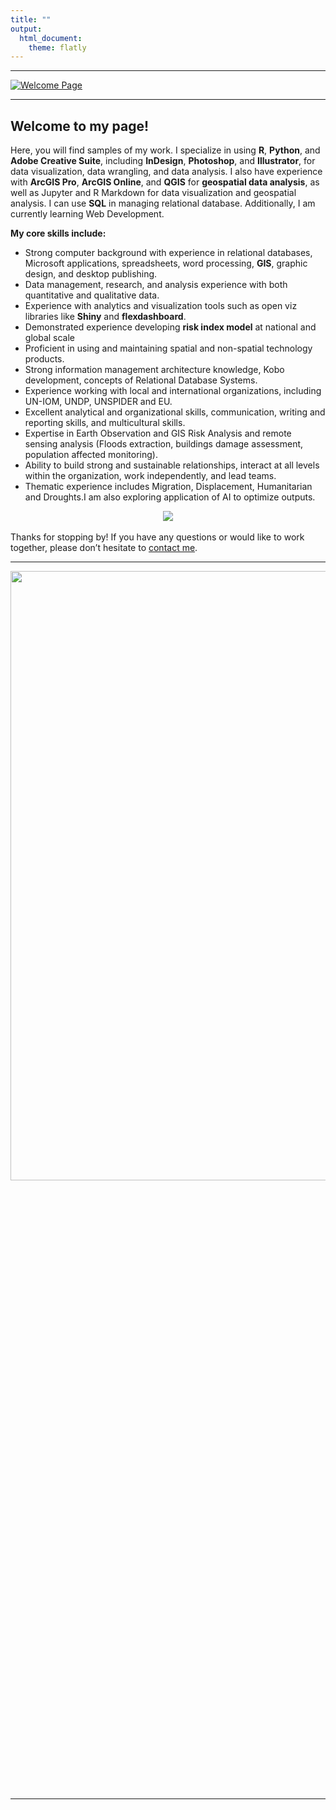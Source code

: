 ```yaml
---
title: ""
output: 
  html_document:
    theme: flatly
---
```



<hr>

<a href="https://github.com/Otomisin?tab=repositories">
  <img src="images/WelcomePage.png" alt="Welcome Page">
</a>

<hr>

## **Welcome to my page!**
Here, you will find samples of my work. I specialize in using **R**, **Python**, and **Adobe Creative Suite**, including **InDesign**, **Photoshop**, and **Illustrator**, for data visualization, data wrangling, and data analysis. I also have experience with **ArcGIS Pro**, **ArcGIS Online**, and **QGIS** for **geospatial data analysis**, as well as Jupyter and R Markdown for data visualization and geospatial analysis. I can use **SQL** in managing relational database. Additionally, I am currently learning Web Development.


<!-- <center><img src="https://media.giphy.com/media/wLNuW1tCKRiPmDV5Y4/giphy.gif"></center> -->



**My core skills include:**

- Strong computer background with experience in relational databases, Microsoft applications, spreadsheets, word processing, **GIS**, graphic design, and desktop publishing.
- Data management, research, and analysis experience with both quantitative and qualitative data.
- Experience with analytics and visualization tools such as open viz libraries like **Shiny** and **flexdashboard**.
- Demonstrated experience developing **risk index model** at national and global scale
- Proficient in using and maintaining spatial and non-spatial technology products.
- Strong information management architecture knowledge, Kobo development, concepts of
Relational Database Systems.
- Experience working with local and international organizations, including UN-IOM, UNDP, UNSPIDER and EU.
- Excellent analytical and organizational skills, communication, writing and reporting skills, and multicultural skills.
- Expertise in Earth Observation and GIS Risk Analysis and remote sensing analysis (Floods
extraction, buildings damage assessment, population affected monitoring).
- Ability to build strong and sustainable relationships, interact at all levels within the organization, work independently, and lead teams. 
- Thematic experience includes Migration, Displacement, Humanitarian and Droughts.I am also exploring application of AI to optimize outputs.

<center><img src="https://media.giphy.com/media/v1.Y2lkPTc5MGI3NjExZDAwNjJiYjBlNGI1YTk1NWZkYmYxOWYyNGRkMjY1MGVlNzY3YzI0MSZjdD1n/33PMXr72xOqBdOUzTO/giphy.gif"></center>

<br>
Thanks for stopping by! If you have any questions or would like to work together, please don't hesitate to [contact me](mailto:orenaiket@yahoo.com).
<hr>
![](images/Page1.png){ width=200% height=50% }
<hr>
<div class="icons">
  <a href="mailto:orenaiket(@)yahoo.com"><i class="fas fa-envelope fa-2x"></i></a>
  <a href="https://twitter.com/orenaiket"><i class="fab fa-twitter fa-2x"></i></a>
  <a href="https://www.linkedin.com/in/tosin-orenaike"><i class="fab fa-linkedin fa-2x"></i></a>
  <a href="https://github.com/Otomisin"><i class="fab fa-github fa-2x"></i></a>
</div>
<link rel="stylesheet" href="https://use.fontawesome.com/releases/v5.15.3/css/all.css">



